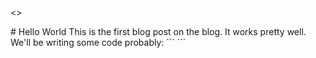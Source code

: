 <>
  <div className="container mx-auto p-2 sm:p-10 max-w-6xl">
    # Hello World This is the first blog post on the blog. It works pretty well.
    We'll be writing some code probably: ```
    <script type="application/javascript">alert("Hello World!");</script>
    ```
  </div>
</>
